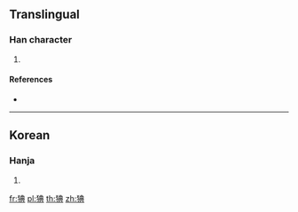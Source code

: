 ==Translingual==

===Han character===
{{Han char|rn=94|rad=犬|as=08|sn=11|four=|canj=KHTBC}}

# {{defn|Han|sort=犬08}}

====References====
* {{Han ref|kx=0714.051|hdz=21353.051|uh=7320|ud=29472}}

----

==Korean==

===Hanja===
{{ko-hanja|hangeul=전|eumhun=|rv=jeon|mr=chŏn|y=cen}}

# {{defn|lang=ko|sort=犬08}}

[[fr:猠]]
[[pl:猠]]
[[th:猠]]
[[zh:猠]]